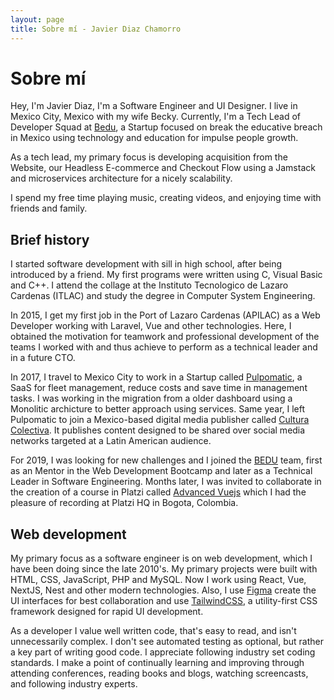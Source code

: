 ```yaml
---
layout: page
title: Sobre mí - Javier Diaz Chamorro
---
```

# Sobre mí
Hey, I'm Javier Diaz, I'm a Software Engineer and UI Designer. I live in Mexico City, Mexico with my wife Becky. Currently, I'm a Tech Lead of Developer Squad at [Bedu](https://bedu.org), a Startup focused on break the educative breach in Mexico using technology and education for impulse people growth.

As a tech lead, my primary focus is developing acquisition from the Website, our Headless E-commerce and Checkout Flow using a Jamstack and microservices architecture for a nicely scalability.

 I spend my free time playing music, creating videos, and enjoying time with friends and family.

## Brief history
I started software development with sill in high school, after being introduced by a friend. My first programs were written using C, Visual Basic and C++. I attend the collage at the Instituto Tecnologico de Lazaro Cardenas (ITLAC) and study the degree in Computer System Engineering. 

In 2015, I get my first job in the Port of Lazaro Cardenas (APILAC) as a Web Developer working with Laravel, Vue and other technologies. Here, I obtained the motivation for teamwork and professional development of the teams I worked with and thus achieve to perform as a technical leader and in a future CTO.

In 2017, I travel to Mexico City to work in a Startup called [Pulpomatic](https://pulpomatic.com), a SaaS for fleet management, reduce costs and save time in management tasks. I was working in the migration from a older dashboard using a Monolitic archicture to better approach using services. Same year, I left Pulpomatic to join a Mexico-based digital media publisher called [Cultura Colectiva](https://culturacolectiva.com). It publishes content designed to be shared over social media networks targeted at a Latin American audience.

For 2019, I was looking for new challenges and I joined the [BEDU](https://bedu.org) team, first as an Mentor in the Web Development Bootcamp and later as a Technical Leader in Software Engineering. Months later, I was invited to collaborate in the creation of a course in Platzi called [Advanced Vuejs](https://platzi.com/cursos/vuejs-avanzado/) which I had the pleasure of recording at Platzi HQ in Bogota, Colombia.

## Web development
My primary focus as a software engineer is on web development, which I have been doing since the late 2010's. My primary projects were built with HTML, CSS, JavaScript, PHP and MySQL. Now I work using React, Vue, NextJS, Nest and other modern technologies. Also, I use [Figma](https://figma.com) create the UI interfaces for best collaboration and use [TailwindCSS](https://tailwindcss.com), a utility-first CSS framework designed for rapid UI development.

As a developer I value well written code, that's easy to read, and isn't unnecessarily complex. I don't see automated testing as optional, but rather a key part of writing good code. I appreciate following industry set coding standards. I make a point of continually learning and improving through attending conferences, reading books and blogs, watching screencasts, and following industry experts.